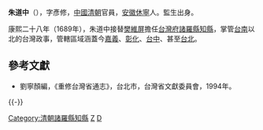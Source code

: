 '''朱道中'''（{{bd|？||1689年|catIdx=Z}}），字彥修，[[中國|中國]][[清朝|清朝]]官員，[[安徽|安徽]][[休寧|休寧]]人。監生出身。

康熙二十八年（1689年），朱道中接替[[樊維屏|樊維屏]]擔任[[台灣府|台灣府]][[諸羅縣|諸羅縣]][[知縣|知縣]]，掌管[[臺南市|台南]]以北的台灣政事，管轄區域涵蓋今[[嘉義市|嘉義]]、[[彰化市|彰化]]、[[臺中市|台中]]、甚至[[臺北市|台北]]。

==參考文獻==
*劉寧顏編，《重修台灣省通志》，台北市，台灣省文獻委員會，1994年。

{{-}}
{{start box}}
{{s-off}}
{{succession box|[[樊維屏|樊維屏]]|[[張尹|張尹]]|[[臺灣府|臺灣府]][[諸羅縣|諸羅縣]][[知縣|知縣]]|<small>康熙二十八年（1689年）上任</small>}}
{{end box}}
[[Category:清朝諸羅縣知縣|Category:清朝諸羅縣知縣]]
[[Category:休寧人|Z]]
[[Category:朱姓|D]]
